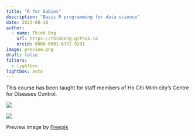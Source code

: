 ```yaml
---
title: "R for babies"
description: "Basic R programming for data science"
date: 2023-08-18
author:
  - name: Thinh Ong
    url: https://thinhong.github.io
    orcid: 0000-0001-6772-9291
image: preview.png
draft: false
filters:
  - lightbox
lightbox: auto
---
```


This course has been taught for staff members of Ho Chi Minh city's Centre for Diseases Control.

::: {layout="[1, 1]"}
![](img/hcdc1.jpg){group="my-gallery"}

![](img/hcdc2.jpg){group="my-gallery"}
:::

:::{.credit}
Preview image by [Freepik](https://www.freepik.com/free-vector/flat-design-stages-baby-boy_14410275.htm)
:::
